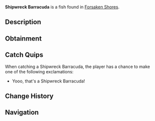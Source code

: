 {{FishInfobox
|image          = Shipwreck Barracuda.png
|rarity         = Legendary
|sea            = First Sea
|location       = [[Forsaken Shores]]
|sublocation    = 
|sources        = Fishing Rod
|radar_location = 
|xp             = 400
|weather        = Rain
|time           = Night
|season         = 
|bait           = Coral
|base_weight    = 30
|base_value     = 1200
|weight_range   = 20
|base_chance    = 0.1
|base_resil     = 10
}}
'''Shipwreck Barracuda''' is a {{Rarity|Legendary}} fish found in [[Forsaken Shores]].

== Description ==
{{Description|Lurking near old wrecks, the Shipwreck Barracuda guards sunken treasure spots. Feared by some, prized by others.|Bestiary Entry}}

== Obtainment ==
{{Description|Lurking near old wrecks in the Forsaken Ocean.|Bestiary Hint}}
{{Fish Availability|
Forsaken Shores/Surrounding Ocean
|top_rods      = 
Leviathan's Fang Rod\57274.69\273016.11;
Free Spirit Rod\47099.75\231379.93;
Trident Rod\46062.82\226285.98;
Ethereal Prism Rod\39013.51\157127.9;
No-Life Rod\38733.63\187656.78;
Flimsy Rod\34416.92\107973.05;
Resourceful Rod\29732.13\135853.38;
Destiny Rod\33801.51\144737.43;
Seraphic Rod\37903.72\157936.95;
Buddy Bond Rod\16599.13\82451.34;
Adventurer's Rod\18399.77\91168.71;
Rod Of The Forgotten Fang\35349.75\154790.46;
Challenger's Rod\34452.26\156801.71;
Rod Of The Exalted One\32011.33\151463.66;
Rod Of The Depths\31646.02\145113.78;
Zeus Rod\31215.16\139269.61;
Verdant Shear Rod\30658.85\137437.83;
Blazebringer Rod\29684.97\133009.41;
Depthseeker Rod\28411.52\128161.65;
Avalanche Rod\25495.95\115301.78;
Volcanic Rod\24318.46\117965.2;
Steady Rod\10512.8\50207.36
|recommended   = Trident Rod
}}

== Catch Quips ==
When catching a Shipwreck Barracuda, the player has a chance to make one of the following exclamations:
* Yooo, that's a Shipwreck Barracuda!

== Change History ==
{{Change History|{{subst:Current Version}}}}

== Navigation ==
{{Fish Navbox|Forsaken Shores}}